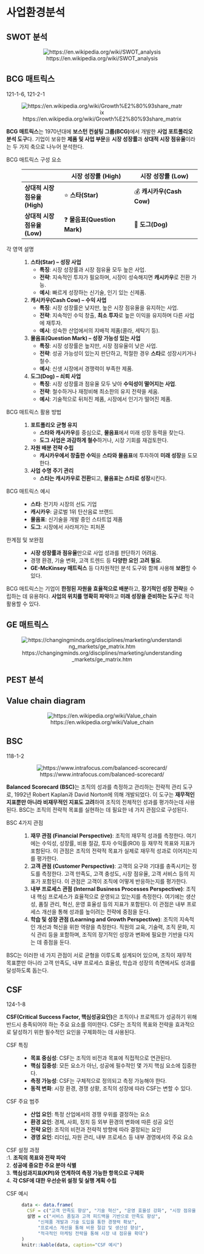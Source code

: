 # 사업환경분석 {#sec-business-environment-analysis}

## SWOT 분석

<center>
![https://en.wikipedia.org/wiki/SWOT_analysis](https://upload.wikimedia.org/wikipedia/commons/thumb/0/0b/SWOT_en.svg/800px-SWOT_en.svg.png)
</center>

## BCG 매트릭스 {#sec-bcg-matrix}

:::{.callout-tip icon=false title="기출"}
121-1-6, 121-2-1
:::

<center>
![https://en.wikipedia.org/wiki/Growth%E2%80%93share_matrix](https://upload.wikimedia.org/wikipedia/commons/thumb/f/f6/BCG_Matrix_Stylised.png/1920px-BCG_Matrix_Stylised.png)
</center>

**BCG 매트릭스**는 1970년대에 **보스턴 컨설팅 그룹(BCG)**에서 개발한 **사업 포트폴리오 분석 도구**다. 기업이 보유한 **제품 및 사업 부문**을 **시장 성장률**과 **상대적 시장 점유율**이라는 두 가지 축으로 나누어 분석한다.  

BCG 매트릭스 구성 요소
: 
|                       | **시장 성장률 (High)**                  | **시장 성장률 (Low)**                  |  
|-----------------------|-----------------------------------------|---------------------------------------|  
| **상대적 시장 점유율 (High)** | ⭐ **스타(Star)**                       | 💰 **캐시카우(Cash Cow)**              |  
| **상대적 시장 점유율 (Low)**  | ❓ **물음표(Question Mark)**            | 🐶 **도그(Dog)**                       |  


각 영역 설명
: 1. **스타(Star) – 성장 사업**  
        - **특징**: 시장 성장률과 시장 점유율 모두 높은 사업.  
        - **전략**: 지속적인 투자가 필요하며, 시장이 성숙해지면 **캐시카우**로 전환 가능.  
        - **예시**: 빠르게 성장하는 신기술, 인기 있는 신제품.  
2. **캐시카우(Cash Cow) – 수익 사업**  
        - **특징**: 시장 성장률은 낮지만, 높은 시장 점유율을 유지하는 사업.  
        - **전략**: 지속적인 수익 창출, **최소 투자**로 높은 이익을 유지하며 다른 사업에 재투자.  
        - **예시**: 성숙한 산업에서의 지배적 제품(콜라, 세탁기 등).  
3. **물음표(Question Mark) – 성장 가능성 있는 사업**  
        - **특징**: 시장 성장률은 높지만, 시장 점유율이 낮은 사업.  
        - **전략**: 성공 가능성이 있는지 판단하고, 적절한 경우 **스타**로 성장시키거나 철수.  
        - **예시**: 신생 시장에서 경쟁력이 부족한 제품.  
4. **도그(Dog) – 쇠퇴 사업**  
        - **특징**: 시장 성장률과 점유율 모두 낮아 **수익성이 떨어지는 사업**.  
        - **전략**: 철수하거나 재정비해 최소한의 유지 전략을 세움.  
        - **예시**: 기술적으로 뒤처진 제품, 시장에서 인기가 떨어진 제품.  

BCG 매트릭스 활용 방법  
: 1. **포트폴리오 균형 유지**  
        - **스타와 캐시카우**를 중심으로, **물음표**에서 미래 성장 동력을 찾는다.  
        - **도그 사업은 과감하게 철수**하거나, 시장 기회를 재검토한다.  
2. **자원 배분 전략 수립**  
        - **캐시카우에서 창출한 수익**을 **스타와 물음표**에 투자하여 **미래 성장**을 도모한다.  
3. **사업 수명 주기 관리**  
        - **스타는 캐시카우로 전환**되고, **물음표는 스타로 성장**시킨다.  

BCG 매트릭스 예시  
: - **스타**: 전기차 시장의 선도 기업  
- **캐시카우**: 글로벌 1위 탄산음료 브랜드  
- **물음표**: 신기술을 개발 중인 스타트업 제품  
- **도그**: 시장에서 사라져가는 피처폰  

한계점 및 보완점
: - **시장 성장률과 점유율**만으로 사업 성과를 판단하기 어려움.  
- 경쟁 환경, 기술 변화, 고객 트렌드 등 **다양한 요인 고려 필요**.  
- **GE-McKinsey 매트릭스** 등 다차원적인 분석 도구와 함께 사용해 **보완**할 수 있다.  

BCG 매트릭스는 기업이 **한정된 자원을 효율적으로 배분**하고, **장기적인 성장 전략**을 수립하는 데 유용하다. **사업의 위치를 명확히 파악**하고 **미래 성장을 준비하는 도구**로 적극 활용할 수 있다.


## GE 매트릭스

<center>
![https://changingminds.org/disciplines/marketing/understanding_markets/ge_matrix.htm](https://changingminds.org/images/ge_matrix.GIF)
</center>

## PEST 분석


## Value chain diagram

<center>
![https://en.wikipedia.org/wiki/Value_chain](https://upload.wikimedia.org/wikipedia/commons/thumb/7/70/Porter_Value_Chain.png/1280px-Porter_Value_Chain.png)
</center>

## BSC {#sec-bsc}

::: {.callout-tip icon=false title="기출"}
118-1-2
:::

<center>
![https://www.intrafocus.com/balanced-scorecard/](https://static.intrafocus.com/uploads/2019/10/What-is-the-Balanced-Scorecard.png)
</center>


**Balanced Scorecard (BSC)**는 조직의 성과를 측정하고 관리하는 전략적 관리 도구로, 1992년 Robert Kaplan과 David Norton에 의해 개발되었다. 이 도구는 **재무적인 지표뿐만 아니라 비재무적인 지표도 고려**하여 조직의 전체적인 성과를 평가하는데 사용된다. BSC는 조직의 전략적 목표를 실현하는 데 필요한 네 가지 관점으로 구성된다.

BSC 4가지 관점
: 1. **재무 관점 (Financial Perspective)**: 조직의 재무적 성과를 측정한다. 여기에는 수익성, 성장률, 비용 절감, 투자 수익률(ROI) 등 재무적 목표와 지표가 포함된다. 이 관점은 조직의 전략적 목표가 실제로 재무적 성과로 이어지는지를 평가한다.
2. **고객 관점 (Customer Perspective)**: 고객의 요구와 기대를 충족시키는 정도를 측정한다. 고객 만족도, 고객 충성도, 시장 점유율, 고객 서비스 등의 지표가 포함된다. 이 관점은 고객이 조직에 어떻게 반응하는지를 평가한다.
3. **내부 프로세스 관점 (Internal Business Processes Perspective)**: 조직 내 핵심 프로세스가 효율적으로 운영되고 있는지를 측정한다. 여기에는 생산성, 품질 관리, 혁신, 운영 효율성 등의 지표가 포함된다. 이 관점은 내부 프로세스 개선을 통해 성과를 높이려는 전략에 중점을 둔다.
4. **학습 및 성장 관점 (Learning and Growth Perspective)**: 조직의 지속적인 개선과 혁신을 위한 역량을 측정한다. 직원의 교육, 기술력, 조직 문화, 지식 관리 등을 포함하며, 조직의 장기적인 성장과 변화에 필요한 기반을 다지는 데 중점을 둔다.

BSC는 이러한 네 가지 관점이 서로 균형을 이루도록 설계되어 있으며, 조직이 재무적 목표뿐만 아니라 고객 만족도, 내부 프로세스 효율성, 학습과 성장의 측면에서도 성과를 달성하도록 돕는다.

## CSF {#sec-cfs}
:::{.callout-tip icon=false title="기출"}
124-1-8
:::


**CSF(Critical Success Factor, 핵심성공요인)**은 조직이나 프로젝트가 성공하기 위해 반드시 충족되어야 하는 주요 요소를 의미한다. CSF는 조직의 목표와 전략을 효과적으로 달성하기 위한 필수적인 요인을 구체화하는 데 사용된다.  

CSF 특징  
: - **목표 중심성**: CSF는 조직의 비전과 목표에 직접적으로 연관된다.  
- **핵심 집중성**: 모든 요소가 아닌, 성공에 필수적인 몇 가지 핵심 요소에 집중한다.  
- **측정 가능성**: CSF는 구체적으로 정의되고 측정 가능해야 한다.  
- **동적 변화**: 시장 환경, 경쟁 상황, 조직의 성장에 따라 CSF는 변할 수 있다.  

CSF 주요 범주  
: - **산업 요인**: 특정 산업에서의 경쟁 우위를 결정하는 요소  
- **환경 요인**: 경제, 사회, 정치 등 외부 환경의 변화에 따른 성공 요인  
- **전략 요인**: 조직의 비전과 전략적 방향에 따라 결정되는 요인  
- **경영 요인**: 리더십, 자원 관리, 내부 프로세스 등 내부 경영에서의 주요 요소  

CSF 설정 과정  
:1. **조직의 목표와 전략 파악**  
2. **성공에 중요한 주요 분야 식별**  
3. **핵심성과지표(KPI)와 연계하여 측정 가능한 항목으로 구체화**  
4. **각 CSF에 대한 우선순위 설정 및 실행 계획 수립**  

CSF 예시  
: 
```r
data <- data.frame(
  CSF = c("고객 만족도 향상", "기술 혁신", "운영 효율성 강화", "시장 점유율 확대"),
  설명 = c("서비스 품질과 고객 피드백을 기반으로 만족도 향상", 
          "신제품 개발과 기술 도입을 통한 경쟁력 확보", 
          "프로세스 개선을 통해 비용 절감 및 생산성 향상", 
          "적극적인 마케팅 전략을 통해 시장 내 점유율 확대")
)
knitr::kable(data, caption="CSF 예시")
```


